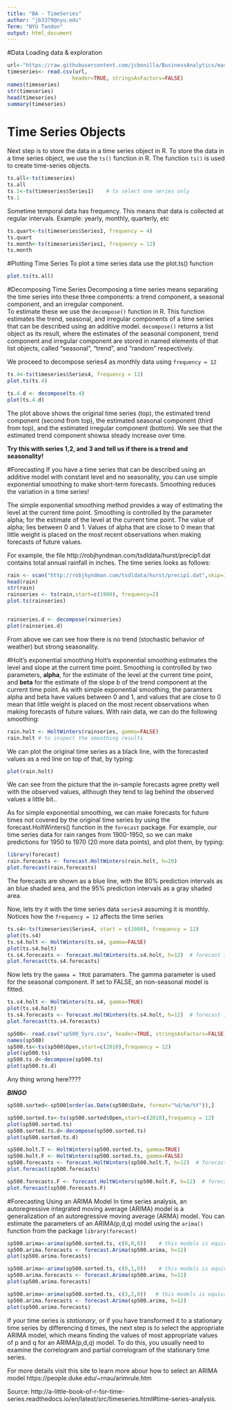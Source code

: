 ```yaml
---
title: "BA - TimeSeries"
author: "jb3379@nyu.edu"
Term: "NYU Tandon"
output: html_document
---
```


#Data
Loading data & exploration
```r
url<-"https://raw.githubusercontent.com/jcbonilla/BusinessAnalytics/master/BAData/TSdata.csv"
timeseries<- read.csv(url, 
                     header=TRUE, stringsAsFactors=FALSE)
names(timeseries)
str(timeseries)
head(timeseries)
summary(timeseries)
```

# Time Series Objects
Next step is to store the data in a time series object in R. To store the data in a time series object, we use the `ts()` function in R.  The function `ts()` is used to create time-series objects.

```r
ts.all<-ts(timeseries)
ts.all
ts.1<-ts(timeseries$Series1)    # to select one series only
ts.1
```

Sometime temporal data has frequency. This means that data is collected at regular intervals. Example: yearly, monthly, quarterly, etc
```r
ts.quart<-ts(timeseries$Series1, frequency = 4) 
ts.quart
ts.month<-ts(timeseries$Series1, frequency = 12) 
ts.month
```

#Plotting Time Series
To plot a time series data use the plot.ts() function
```r
plot.ts(ts.all)

```



#Decomposing Time Series
Decomposing a time series means separating the time series into these three components: a trend component, a seasonal component, and an irregular component.  
To estimate these we use the `decompose()` function in R. This function estimates the trend, seasonal, and irregular components of a time series that can be described using an additive model. `decompose()` returns a list object as its result, where the estimates of the seasonal component, trend component and irregular component are stored in named elements of that list objects, called “seasonal”, “trend”, and “random” respectively.   

We proceed to decompose series4 as monthly data using `frequency = 12`

```r
ts.4<-ts(timeseries$Series4, frequency = 12)
plot.ts(ts.4)

ts.4.d <- decompose(ts.4)
plot(ts.4.d)
```

The plot above shows the original time series (top), the estimated trend component (second from top), the estimated seasonal component (third from top), and the estimated irregular component (bottom). We see that the estimated trend component showsa steady increase over time.  

**Try this with series 1,2, and 3 and tell us if there is a trend and seasonality!**  


#Forecasting 
If you have a time series that can be described using an additive model with constant level and no seasonality, you can use simple exponential smoothing to make short-term forecasts.  Smoothing reduces the variation in a time series!

The simple exponential smoothing method provides a way of estimating the level at the current time point. Smoothing is controlled by the parameter alpha; for the estimate of the level at the current time point. The value of alpha; lies between 0 and 1. Values of alpha that are close to 0 mean that little weight is placed on the most recent observations when making forecasts of future values.  

For example, the file http://robjhyndman.com/tsdldata/hurst/precip1.dat contains total annual rainfall in inches. The time series looks as follows:

```r
rain <- scan("http://robjhyndman.com/tsdldata/hurst/precip1.dat",skip=1)
head(rain)
str(rain)
rainseries <- ts(rain,start=c(1900), frequency=2)
plot.ts(rainseries)


rainseries.d <- decompose(rainseries)
plot(rainseries.d)

```
From above we can see how there is no trend (stochastic behavior of weather) but strong seasonality.  

#Holt’s exponential smoothing 
Holt’s exponential smoothing estimates the level and slope at the current time point. Smoothing is controlled by two parameters, **alpha**, for the estimate of the level at the current time point, and **beta** for the estimate of the slope b of the trend component at the current time point. As with simple exponential smoothing, the paramters alpha and beta have values between 0 and 1, and values that are close to 0 mean that little weight is placed on the most recent observations when making forecasts of future values.  With rain data, we can do the following smoothing:  
```r
rain.holt <- HoltWinters(rainseries, gamma=FALSE)
rain.holt # to inspect the smoothing results
```

We can plot the original time series as a black line, with the forecasted values as a red line on top of that, by typing:
```r
plot(rain.holt)
```
We can see from the picture that the in-sample forecasts agree pretty well with the observed values, although they tend to lag behind the observed values a little bit..  

As for simple exponential smoothing, we can make forecasts for future times not covered by the original time series by using the forecast.HoltWinters() function in the `forecast` package. For example, our time series data for rain ranges from 1900-1950, so we can make predictions for 1950 to 1970 (20 more data points), and plot them, by typing:

```r
library(forecast)
rain.forecasts <- forecast.HoltWinters(rain.holt, h=20)
plot.forecast(rain.forecasts)
```
The forecasts are shown as a blue line, with the 80% prediction intervals as an blue shaded area, and the 95% prediction intervals as a gray shaded area.  

Now, lets try it with the time series data `series4` assuming it is monthly.  Notices how the `frequency = 12` affects the time series
```r
ts.s4<-ts(timeseries$Series4, start = c(2000), frequency = 12)
plot(ts.s4)
ts.s4.holt <- HoltWinters(ts.s4, gamma=FALSE)
plot(ts.s4.holt)
ts.s4.forecasts <- forecast.HoltWinters(ts.s4.holt, h=12)  # forecast 1 year (12 months)
plot.forecast(ts.s4.forecasts)

```
Now lets try the `gamma = TRUE` paramaters. The gamma parameter is used for the seasonal component. If set to FALSE, an non-seasonal model is fitted.

```r
ts.s4.holt <- HoltWinters(ts.s4, gamma=TRUE)
plot(ts.s4.holt)
ts.s4.forecasts <- forecast.HoltWinters(ts.s4.holt, h=12)  # forecast 1 year (12 months)
plot.forecast(ts.s4.forecasts)
```

```r
sp500<- read.csv("sp500_5yrs.csv", header=TRUE, stringsAsFactors=FALSE)
names(sp500)
sp500.ts<-ts(sp500$Open,start=c(2010),frequency = 12)
plot(sp500.ts)
sp500.ts.d<-decompose(sp500.ts)
plot(sp500.ts.d)
```
Any thing wrong here????  


***BINGO***
```r
sp500.sorted<-sp500[order(as.Date(sp500$Date, format="%d/%m/%Y")),]

sp500.sorted.ts<-ts(sp500.sorted$Open,start=c(2010),frequency = 12)
plot(sp500.sorted.ts)
sp500.sorted.ts.d<-decompose(sp500.sorted.ts)
plot(sp500.sorted.ts.d)

sp500.holt.T <- HoltWinters(sp500.sorted.ts, gamma=TRUE)
sp500.holt.F <- HoltWinters(sp500.sorted.ts, gamma=FALSE)
sp500.forecasts <- forecast.HoltWinters(sp500.holt.T, h=12)  # forecast 1 year (12 months)
plot.forecast(sp500.forecasts)

sp500.forecasts.F <- forecast.HoltWinters(sp500.holt.F, h=12)  # forecast 1 year (12 months)
plot.forecast(sp500.forecasts.F)
```

  
#Forecasting Using an ARIMA Model
In time series analysis, an autoregressive integrated moving average (ARIMA) model is a generalization of an autoregressive moving average (ARMA) model.  You can estimate the parameters of an ARIMA(p,d,q) model using the `arima()` function from the package `library(forecast)`  
```r
sp500.arima<-arima(sp500.sorted.ts, c(0,0,0))    # this models is equivalent to ARMA(0,0,0)
sp500.arima.forecasts <- forecast.Arima(sp500.arima, h=12)
plot(sp500.arima.forecasts)

sp500.arima<-arima(sp500.sorted.ts, c(0,1,0))    # this models is equivalent to ARMA(0,1,0)
sp500.arima.forecasts <- forecast.Arima(sp500.arima, h=12)
plot(sp500.arima.forecasts)

sp500.arima<-arima(sp500.sorted.ts, c(3,2,0))   # this models is equivalent to ARMA(1,1,0)
sp500.arima.forecasts <- forecast.Arima(sp500.arima, h=12)
plot(sp500.arima.forecasts)
```

If your time series is *stationary*, or if you have transformed it to a stationary time series by differencing d times, the next step is to select the appropriate ARIMA model, which means finding the values of most appropriate values of p and q for an ARIMA(p,d,q) model. To do this, you usually need to examine the correlogram and partial correlogram of the stationary time series.  

For more details visit this site to learn more abour how to select an ARIMA model
https://people.duke.edu/~rnau/arimrule.htm

   
   
     

Source: 
http://a-little-book-of-r-for-time-series.readthedocs.io/en/latest/src/timeseries.html#time-series-analysis.   








